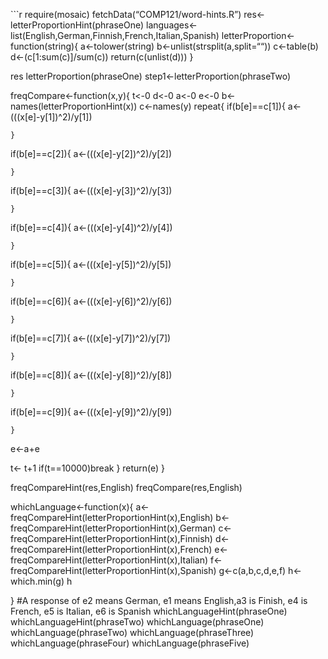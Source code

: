 ```r
require(mosaic)
fetchData("COMP121/word-hints.R")
res<-letterProportionHint(phraseOne)
languages<-list(English,German,Finnish,French,Italian,Spanish)
letterProportion<-function(string){
  a<-tolower(string)
  b<-unlist(strsplit(a,split=""))
  c<-table(b)
  d<-(c[1:sum(c)]/sum(c))
  return(c(unlist(d)))
}

res
letterProportion(phraseOne)
step1<-letterProportion(phraseTwo)

freqCompare<-function(x,y){
 t<-0
  d<-0
 a<-0
 e<-0
 b<-names(letterProportionHint(x))
c<-names(y)
 repeat{
if(b[e]==c[1]){
    a<-(((x[e]-y[1])^2)/y[1])
    
    
    }
if(b[e]==c[2]){
    a<-(((x[e]-y[2])^2)/y[2])
    
    }
if(b[e]==c[3]){
    a<-(((x[e]-y[3])^2)/y[3])
    
    }
if(b[e]==c[4]){
    a<-(((x[e]-y[4])^2)/y[4])
    
    }
if(b[e]==c[5]){
    a<-(((x[e]-y[5])^2)/y[5])
    
    }
if(b[e]==c[6]){
    a<-(((x[e]-y[6])^2)/y[6])
    
    }
if(b[e]==c[7]){
    a<-(((x[e]-y[7])^2)/y[7])
    
    }
if(b[e]==c[8]){
    a<-(((x[e]-y[8])^2)/y[8])
    
    }
if(b[e]==c[9]){
    a<-(((x[e]-y[9])^2)/y[9])
    
    }

e<-a+e

t<- t+1
if(t==10000)break
    }
 return(e)
}

freqCompareHint(res,English)
freqCompare(res,English)

whichLanguage<-function(x){
  a<-freqCompareHint(letterProportionHint(x),English)
  b<-freqCompareHint(letterProportionHint(x),German)
  c<-freqCompareHint(letterProportionHint(x),Finnish)
  d<-freqCompareHint(letterProportionHint(x),French)
  e<-freqCompareHint(letterProportionHint(x),Italian)
  f<-freqCompareHint(letterProportionHint(x),Spanish)
  g<-c(a,b,c,d,e,f)
  h<-which.min(g)
  h
  
}
#A response of e2 means German, e1 means English,a3 is Finish, e4 is French, e5 is Italian, e6 is Spanish
whichLanguageHint(phraseOne)
whichLanguageHint(phraseTwo)
whichLanguage(phraseOne)
whichLanguage(phraseTwo)
whichLanguage(phraseThree)
whichLanguage(phraseFour)
whichLanguage(phraseFive)
